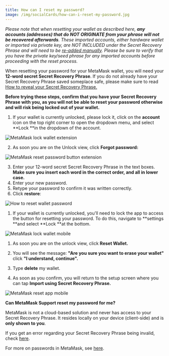 ```yaml
---
title: How can I reset my password?
image: /img/socialCards/how-can-i-reset-my-password.jpg
---
```



<CustomLayout />


_Please note that when resetting your wallet as described here, **any accounts (addresses) that do NOT ORIGINATE from your phrase will not be recovered afterwards**. These imported accounts, either hardware wallet or imported via private key, are NOT INCLUDED under the Secret Recovery Phrase and will need to be [re-added manually](/managing-my-wallet/accounts-and-addresses/how-to-add-missing-accounts-after-restoring-with-secret-recovery-phrase). Please be sure to verify that you have the private key/seed phrase for any imported accounts before proceeding with the reset process._

When resetting your password for your MetaMask wallet, you will need your **12-word secret Secret Recovery Phrase**. If you do not already have your Secret Recovery Phrase saved someplace safe, please make sure to read [How to reveal your Secret Recovery Phrase.](/privacy-and-security/how-to-reveal-your-secret-recovery-phrase)

**Before trying these steps, confirm that you have your Secret Recovery Phrase with you, as you will not be able to reset your password otherwise and will risk being locked out of your wallet.**

<Tabs>

<TabItem value="Extension" label="Extension">

1. If your wallet is currently unlocked, please lock it, click on the **account** icon on the top right corner to open the dropdown menu, and select **Lock **in the dropdown of the account.

<div class="center-container">
  <div class="img-small">
    <img
      src={
        require("../../../img/managing-my-wallet/resetting-deleting-and-restoring/how-can-i-reset-my-password/MetaMask_lock_wallet_extension.gif")
          .default
      }
      alt="MetaMask lock wallet extension"
    />
  </div>
</div>

2. As soon you are on the Unlock view, click **Forgot password:**

<div class="center-container">
  <div class="img-small">
    <img
      src={
        require("../../../img/managing-my-wallet/resetting-deleting-and-restoring/how-can-i-reset-my-password/MetaMask_reset_password_button_extension.png")
          .default
      }
      alt="MetaMask reset password button extension"
    />
  </div>
</div>

3. Enter your 12-word secret Secret Recovery Phrase in the text boxes. **Make sure you insert each word in the correct order, and all in lower case.**
4. Enter your new password.
5. Retype your password to confirm it was written correctly.
6. Click **restore**:

<div class="center-container">
  <div class="img-large">
    <img
      src={
        require("../../../img/managing-my-wallet/resetting-deleting-and-restoring/how-can-i-reset-my-password/How_to_reset_wallet_password.png")
          .default
      }
      alt="How to reset wallet password"
    />
  </div>
</div>

</TabItem>

<TabItem value="Mobile" label="Mobile">

1. If your wallet is currently unlocked, you'll need to lock the app to access the button for resetting your password. To do this, navigate to **settings **and select **Lock **at the bottom.

<div class="center-container">
  <div class="img-small">
    <img
      src={
        require("../../../img/managing-my-wallet/resetting-deleting-and-restoring/how-can-i-reset-my-password/MetaMask_lock_wallet_mobile.gif")
          .default
      }
      alt="MetaMask lock wallet mobile"
    />
  </div>
</div>

1. As soon you are on the unlock view, click **Reset Wallet.**

2. You will see the message: **"Are you sure you want to erase your wallet"** click **"I understand, continue".**

3. Type **delete** my wallet.

4. As soon as you confirm, you will return to the setup screen where you can tap **Import using Secret Recovery Phrase.**

<div class="center-container">
  <div class="img-small">
    <img
      src={
        require("../../../img/managing-my-wallet/resetting-deleting-and-restoring/how-can-i-reset-my-password/MetaMask_reset_app_mobile.gif")
          .default
      }
      alt="MetaMask reset app mobile"
    />
  </div>
</div>

</TabItem>

</Tabs>

**Can MetaMask Support reset my password for me?**

MetaMask is not a cloud-based solution and never has access to your Secret Recovery Phrase. It resides locally on your device (client-side) and is **only shown to you**.

If you get an error regarding your Secret Recovery Phrase being invalid, check [here](/privacy-and-security/how-to-fix-invalid-seed-phrase-error-invalid-secret-recovery-phrase).

For more on passwords in MetaMask, see [here](/privacy-and-security/passwords-and-metamask).
